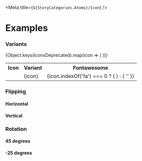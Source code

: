 
<Meta title={`${StoryCategories.Atoms}/Icon`} />

<IconDocs />

# Examples

### Variants

<Canvas>
	<table class='w-full table-fixed'>
		<tr>
			<th class='py-2 text-start'>Icon</th>
			<th class='py-2 text-start'>Variant</th>
			<th class='py-2 text-start'>Fontawesome</th>
		</tr>
		{Object.keys(iconsDeprecated).map(icon => (
			<tr class='group border-b border-b-mystic-dark'>
				<td class='py-2'>
					<p-icon-deprecated
						key={icon}
						variant={icon}
						class='text-3xl text-storm-vague group-hover:text-indigo'
					></p-icon-deprecated>
				</td>
				<td class='py-2 group-hover:font-semibold'>{icon}</td>
				<td class='py-2'>
					{icon.indexOf('fa') === 0 ? (
						<p-icon-deprecated
							variant='checkmark'
							class='text-positive'
						/>
					) : (
						''
					)}
				</td>
			</tr>
		))}
	</table>
</Canvas>

### Flipping

#### Horizontal

<Canvas>
	<div class='flex'>
		<p-icon-deprecated
			variant='arrow'
			flip='horizontal'
		/>
	</div>
</Canvas>

#### Vertical

<Canvas>
	<div class='flex'>
		<p-icon-deprecated
			variant='person'
			flip='vertical'
		/>
	</div>
</Canvas>

### Rotation

#### 45 degrees

<Canvas>
	<div class='flex'>
		<p-icon-deprecated
			variant='arrow'
			rotate={45}
		/>
	</div>
</Canvas>

#### -25 degrees

<Canvas>
	<div class='flex'>
		<p-icon-deprecated
			variant='arrow'
			rotate={-25}
		/>
	</div>
</Canvas>
